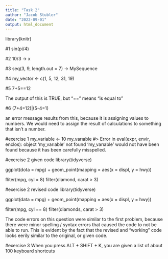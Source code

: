 ```yaml
---
title: "Task 2"
author: "Jacob Stubler"
date: "2022-09-01"
output: html_document
---
```


library(knitr)

#1
sin(pi/4)

#2
10/3 -> x

#3
seq(3, 9, length.out = 7) -> MySequence

#4
my_vector <- c(1, 5, 12, 31, 19)

#5
7+5==12

The output of this is TRUE, but "==" means "is equal to"

#6
(7+4=12)|(5-4=1)

an error message results from this, because it is assigning values to numbers.
We would need to assign the result of calculations to something that isn't a number.

#exercise 1
my_variable <- 10
my_varıable
#> Error in eval(expr, envir, enclos): object 'my_varıable' not found
'my_varıable' would not have been found because it has been carefully misspelled.

#exercise 2 given code
library(tidyverse)

ggplot(dota = mpg) + 
  geom_point(mapping = aes(x = displ, y = hwy))

fliter(mpg, cyl = 8)
filter(diamond, carat > 3)

#exercise 2 revised code
library(tidyverse)

ggplot(data = mpg) + 
  geom_point(mapping = aes(x = displ, y = hwy))

filter(mpg, cyl == 8)
filter(diamonds, carat > 3)


The code errors on this question were similar to the first problem, because there were minor 
spelling / syntax errors that caused the code to not be able to run. This is evident by the 
fact that the revised and "working" code looks eerily similar to the original, or given code.

#exercise 3
When you press ALT + SHIFT + K, you are given a list of about 100 keyboard shortcuts

